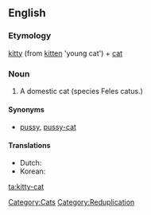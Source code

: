 ==English==

===Etymology===
[[kitty]] (from [[kitten]] 'young cat') + [[cat]]

===Noun===
{{en-noun|sg=[[kitty]]-[[cat]]}}

# {{colloquial|usually|childish}} A domestic cat (species Feles catus.)

====Synonyms====
* [[pussy]], [[pussy-cat]]

====Translations====
* Dutch: {{t|nl|kattepoes}}
* Korean: {{trreq|Korean}}

[[Category:Cats]]
[[Category:Reduplication]]

[[ta:kitty-cat]]